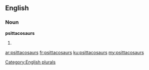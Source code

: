 ==English==

===Noun===
'''psittacosaurs'''

# {{plural of|psittacosaur}}

[[Category:English plurals]]

[[ar:psittacosaurs]]
[[fr:psittacosaurs]]
[[ku:psittacosaurs]]
[[my:psittacosaurs]]